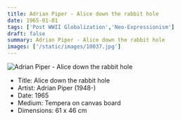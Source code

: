 ```yaml
---
title: Adrian Piper - Alice down the rabbit hole
date: 1965-01-01
tags: ['Post WWII Globalization','Neo-Expressionism']
draft: false
summary: Adrian Piper - Alice down the rabbit hole
images: ['/static/images/10037.jpg']
---
```


![Adrian Piper - Alice down the rabbit hole](/static/images/10037.jpg)

* Title: Alice down the rabbit hole
* Artist: Adrian Piper (1948-)
* Date: 1965
* Medium: Tempera on canvas board
* Dimensions: 61 x 46 cm


